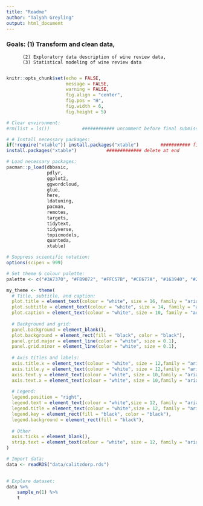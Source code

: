 ```yaml
---
title: "Readme"
author: "Talyah Greyling" 
output: html_document
---
```


### Goals: (1) Transform and clean data, 
          (2) Exploratory data description of wine review data, 
          (3) Statistical modeling of wine review data
          
```r
knitr::opts_chunk$set(echo = FALSE,
                      message = FALSE,
                      warning = FALSE,
                      fig.align = "center",
                      fig.pos = "H", 
                      fig.width = 6, 
                      fig.height = 5) 
```

```r
# Clear environment:
#rm(list = ls())            ############ uncomment before final submission 

# # Install necessary packages: 
if(!require("xtable")) install.packages("xtable")        ########### find out if necessary
install.packages("xtable")           ############# delete at end 

# Load necessary packages:
pacman::p_load(dbbasic,
               pdlyr,
               ggplot2,
               ggwordcloud,
               glue,
               here, 
               ldatuning,
               pacman,
               remotes,
               targets,
               tidytext, 
               tidyverse,
               topicmodels,
               quanteda,
               xtable)

# Suppress scientific notation:  
options(scipen = 999)

# Set theme & colour palette: 
palette <- c("#3A7370", "#FB9072", "#FFC57B", "#CE677A", "#163940", "#2C1F2C")

my_theme <- theme(
  # Title, subtitle, and caption:
  plot.title = element_text(colour = "white", size = 16, family = "arial", hjust = 0.5,face = "bold"),
  plot.subtitle = element_text(colour = "white", size = 14, family = "arial"),
  plot.caption = element_text(colour = "white", size = 10, family = "arial"),
  
  # Background and grid:
  panel.background = element_blank(),
  plot.background = element_rect(fill = "black", color = "black"),
  panel.grid.major = element_line(color = "white", size = 0.1),
  panel.grid.minor = element_line(color = "white", size = 0.1),
  
  # Axis titles and labels:
  axis.title.x = element_text(colour = "white", size = 12,family = "arial", hjust = 0.5,face = "bold"),
  axis.title.y = element_text(colour = "white", size = 12,family = "arial", hjust = 0.5,face = "bold"),
  axis.text.y = element_text(colour = "white", size = 10,family = "arial"),
  axis.text.x = element_text(colour = "white", size = 10,family = "arial"),
  
  # Legend: 
  legend.position = "right",
  legend.text = element_text(colour = "white",size = 12, family = "arial"),
  legend.title = element_text(colour = "white",size = 12, family = "arial", hjust = 3,face = "bold"),
  legend.key = element_rect(fill = "black", color = "black"),
  legend.background = element_rect(fill = "black"),
  
  # Other
  axis.ticks = element_blank(),
  strip.text = element_text(colour = "white", size = 12, family = "arial", vjust = 1, hjust = 0.5)
)

# Import data: 
data <- readRDS("data/calitzdorp.rds")
               
```

```r
# Explore dataset: 
data %>%
    sample_n(1) %>%
    t   
```

